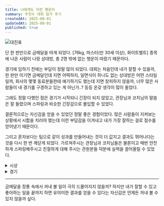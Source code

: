 ```yaml
---
title: 나에게도 이런 행운이
summary: 주짓수 대회 참가 후기
createdAt: 2025-08-01
updatedAt: 2025-08-01
published: true
---
```


<Image src='/images/contents/logs/jiu-jitsu-tournament/match-table.JPG' alt='대진표' />

단 한 판만으로 금메달을 따게 되었다. [76kg, 마스터(만 30세 이상), 화이트벨트] 종목에 나온 사람이 나랑 상대방, 총 2명 밖에 없는 행운이 따랐기 때문이다.

경기에 임하기 전에는 부담이 정말 많이 되었다. 대회는 처음인데 내가 잘할 수 있을까, 한 판만 이기면 금메달인데 지면 어떡하지, 일면식이 하나도 없는 상대방은 어떤 스타일일까, 회사의 몇몇 동료분들한테 얘기하기도 했는데 지면 창피하지 않을까, 너무 많은 사람들이 내 경기를 구경하고 있는 게 아닌가..? 등등 온갖 생각이 많이 들었다.

그래도 정말 다행인 점은 경기가 시작되니 긴장이 되지 않았고, 관장님과 코치님의 말씀은 잘 들렸으며 스파링과 비슷한 긴장감으로 몰입할 수 있었다.

결론적으로는 자신감을 얻을 수 있었던 정말 좋은 경험이었다. 많은 사람들이 지켜보는 상황에서 시합을 치러야 했는데 이런 부담감을 이겨내고 내가 가장 잘하는 걸로 점수를 얻어냈기 때문이다.

그리고 혼자보다는 팀으로 같이 성과를 만들어내는 것이 더 값지고 결과도 뛰어나다는 것을 다시 한 번 깨닫게 되었다. 가르쳐주시는 관장님과 코치님들은 물론이고 매번 안전하게 스파링해주시고 친절하게 대해 주시는 관원분들 덕분에 실력을 끌어올릴 수 있었다.

<details>
  <summary>시상</summary>
  <Image src='/images/contents/logs/jiu-jitsu-tournament/awards.JPEG' alt='시상' />
</details>
<details>
  <summary>경기</summary>
  <Image src='/images/contents/logs/jiu-jitsu-tournament/scene.png' alt='경기 장면' />
  <Image src='/images/contents/logs/jiu-jitsu-tournament/scene-2.png' alt='경기 장면' />
  <Image src='/images/contents/logs/jiu-jitsu-tournament/scene-3.png' alt='경기 장면' />
</details>

---

금메달을 장롱 속에서 꺼내 볼 일이 극히 드물어지지 않을까? 하지만 내가 잘할 수 있고 좋아하는 일을 끝까지 하면 유의미한 결과를 얻을 수 있다는 자신감은 언제든 꺼내 볼 수 있지 않을까 싶다.
